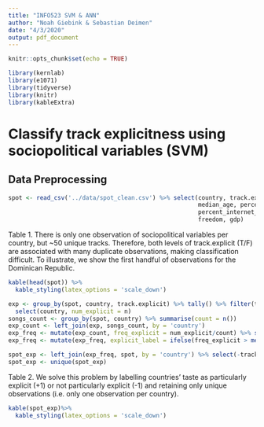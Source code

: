 ```yaml
---
title: "INFO523 SVM & ANN"
author: "Noah Giebink & Sebastian Deimen"
date: "4/3/2020"
output: pdf_document
---
```


```r
knitr::opts_chunk$set(echo = TRUE)

library(kernlab)
library(e1071)
library(tidyverse)
library(knitr)
library(kableExtra)
```

# Classify track explicitness using sociopolitical variables (SVM)

## Data Preprocessing


```r
spot <- read_csv('../data/spot_clean.csv') %>% select(country, track.explicit, happiness,
                                                      median_age, percent_urban,
                                                      percent_internet_users, density_sqkm,
                                                      freedom, gdp)
```

Table 1. There is only one observation of sociopolitical variables per country, but ~50 unique tracks. Therefore, both levels of track.explicit (T/F) are associated with many duplicate observations, making classification difficult. To illustrate, we show the first handful of observations for the Dominican Republic.

```r
kable(head(spot)) %>%
  kable_styling(latex_options = 'scale_down')

```


```r
exp <- group_by(spot, country, track.explicit) %>% tally() %>% filter(track.explicit==TRUE) %>%
  select(country, num_explicit = n)
songs_count <- group_by(spot, country) %>% summarise(count = n()) 
exp_count <- left_join(exp, songs_count, by = 'country')
exp_freq <- mutate(exp_count, freq_explicit = num_explicit/count) %>% select(country, freq_explicit)
exp_freq <- mutate(exp_freq, explicit_label = ifelse(freq_explicit > median(exp_freq$freq_explicit), 1, -1))

spot_exp <- left_join(exp_freq, spot, by = 'country') %>% select(-track.explicit, -freq_explicit)
spot_exp <- unique(spot_exp)
```

Table 2. We solve this problem by labelling countries' taste as particularly explicit (+1) or not particularly explicit (-1) and retaining only unique observations (i.e. only one observation per country).

```r
kable(spot_exp)%>%
  kable_styling(latex_options = 'scale_down')

```

